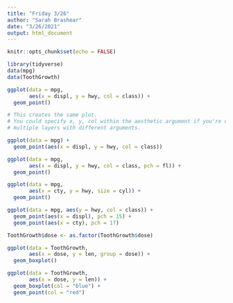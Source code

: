 ```yaml
---
title: "Friday 3/26"
author: "Sarah Brashear"
date: "3/26/2021"
output: html_document
---
```


```r
knitr::opts_chunk$set(echo = FALSE)

library(tidyverse)
data(mpg)
data(ToothGrowth)
```

```r

ggplot(data = mpg,
       aes(x = displ, y = hwy, col = class)) +
  geom_point()
```

```r

# This creates the same plot.
# You could specify x, y, col within the aesthetic argument if you're using
# multiple layers with different arguments.

ggplot(data = mpg) +
  geom_point(aes(x = displ, y = hwy, col = class))
```


```r

ggplot(data = mpg,
       aes(x = displ, y = hwy, col = class, pch = fl)) +
  geom_point()

```


```r

ggplot(data = mpg,
       aes(x = cty, y = hwy, size = cyl)) +
  geom_point()

```

```r

ggplot(data = mpg, aes(y = hwy, col = class)) +
  geom_point(aes(x = displ), pch = 15) +
  geom_point(aes(x = cty), pch = 17)
```


```r

ToothGrowth$dose <- as.factor(ToothGrowth$dose)

ggplot(data = ToothGrowth, 
       aes(x = dose, y = len, group = dose)) +
  geom_boxplot()

```


```r

ggplot(data = ToothGrowth, 
       aes(x = dose, y = len)) +
  geom_boxplot(col = "blue") +
  geom_point(col = "red")

```

